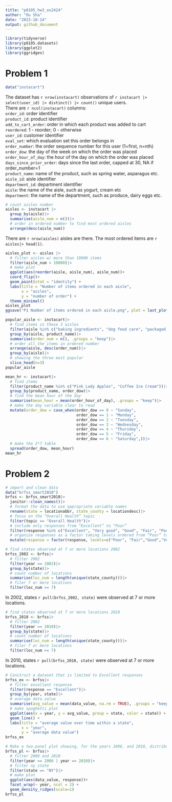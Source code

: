```yaml
---
title: "p8105_hw3_os2424"
author: "Ou Sha"
date: "2023-10-14"
output: github_document
---
```


```r
library(tidyverse)
library(p8105.datasets)
library(ggplot2)
library(ggridges)
```

# Problem 1
```r
data("instacart")
```
The dataset has `r nrow(instacart)` observations of `r instacart |> select(user_id) |> distinct() |> count()` unique users. \
There are `r ncol(instacart)` columns:\
`order_id`: order identifier\
`product_id`: product identifier\
`add_to_cart_order`: order in which each product was added to cart\
`reordered`: 1 - reorder; 0 - otherwise\
`user_id`: customer identifier\
`eval_set`: which evaluation set this order belongs in\
`order_number`: the order sequence number for this user (1=first, n=nth)\
`order_dow`: the day of the week on which the order was placed\
`order_hour_of_day`: the hour of the day on which the order was placed\
`days_since_prior_order`: days since the last order, capped at 30, NA if order_number=1\
`product_name`: name of the product, such as spring water, asparagus etc.\
`aisle_id`: aisle identifier\
`department_id`: department identifier\
`aisle`: the name of the aisle, such as yogurt, cream etc\
`department`: the name of the department, such as produce, dairy eggs etc.

```r
# count aisles number
aisles <- instacart |>
  group_by(aisle)|>
  summarise(aisle_num = n())|>
  # order in ordered number to find most ordered aisles
  arrange(desc(aisle_num))
```
There are `r nrow(aisles)` aisles are there. The most ordered items are `r aisles|> head(1)`.\

```r
aisles_plot <- aisles |>
  # filter aisles w/ more than 10000 items
  filter(aisle_num > 10000)|>
  # make plot
  ggplot(aes(reorder(aisle, aisle_num), aisle_num))+
  coord_flip()+
  geom_point(stat = "identity") + 
  labs(title = "Number of items ordered in each aisle",
       x = "aisles",
       y = "number of order") +
  theme_minimal()
aisles_plot
ggsave("P1 Number of items ordered in each aisle.png", plot = last_plot())
```
```r
popular_aisle <- instacart|>
  # find items in these 3 aisles
  filter(aisle %in% c("baking ingredients", "dog food care", "packaged vegetables fruits"))|>
  group_by(aisle, product_name)|>
  summarise(order_num = n(), .groups = "keep")|>
  # order all the items in ordered number
  arrange(aisle, desc(order_num))|>
  group_by(aisle)|>
  # showing the three most popular
  slice_head(n=3)
popular_aisle
```

```r
mean_hr <- instacart|>
  # find items 
  filter(product_name %in% c("Pink Lady Apples", "Coffee Ice Cream"))|>
  group_by(product_name, order_dow)|>
  # find the mean hour of the day
  summarise(mean_hour = mean(order_hour_of_day), .groups = "keep")|>
  # make the day variable clear to read
  mutate(order_dow = case_when(order_dow == 0 ~ "Sunday", 
                               order_dow == 1 ~ "Monday",
                               order_dow == 2 ~ "Tuesday",
                               order_dow == 3 ~ "Wednesday",
                               order_dow == 4 ~ "Thursday",
                               order_dow == 5 ~ "Friday",
                               order_dow == 6 ~ "Saturday",))|>
  # make the 2*7 table
  spread(order_dow, mean_hour)
mean_hr
```

# Problem 2
```r
# import and clean data
data("brfss_smart2010")
brfss <- brfss_smart2010|>
  janitor::clean_names()|>
  # format the data to use appropriate variable names
  rename(state = locationabbr, state_county = locationdesc)|>
  # focus on the “Overall Health” topic
  filter(topic == "Overall Health")|>
  # include only responses from “Excellent” to “Poor”
  filter(response %in% c("Excellent", "Very good", "Good", "Fair", "Poor"))|>
  # organize responses as a factor taking levels ordered from “Poor” to “Excellent”
  mutate(response = factor(response, levels=c("Poor", "Fair","Good","Very good","Excellent")))
```

```r
# find states observed at 7 or more locations 2002
brfss_2002 <- brfss|>
  # filter 2002
  filter(year == 2002)|>
  group_by(state)|>
  # count number of locations
  summarise(loc_num = length(unique(state_county)))|>
  # filer 7 or more locations
  filter(loc_num >= 7)
```
In 2002, states `r pull(brfss_2002, state)` were observed at 7 or more locations.
```r
# find states observed at 7 or more locations 2010
brfss_2010 <- brfss|>
  # filter 2002
  filter(year == 2010)|>
  group_by(state)|>
  # count number of locations
  summarise(loc_num = length(unique(state_county)))|>
  # filer 7 or more locations
  filter(loc_num >= 7)
```
In 2010, states `r pull(brfss_2010, state)` were observed at 7 or more locations.
```r
# Construct a dataset that is limited to Excellent responses
brfss_ex <- brfss|>
  # filter excellent response
  filter(response == "Excellent")|>
  group_by(year, state)|>
  # average data_value
  summarise(avg_value = mean(data_value, na.rm = TRUE), .groups = "keep")|>
  # make spaghetti plot
  ggplot(aes(x = year, y = avg_value, group = state, color = state)) +
  geom_line() +
  labs(title = "average value over time within a state",
       x = "year",
       y = "average data value") 
brfss_ex
```
```r
# Make a two-panel plot showing, for the years 2006, and 2010, distribution of data_value for responses (“Poor” to “Excellent”) among locations in NY State
brfss_pl <- brfss|>
  # filter 2006 and 2010
  filter(year == 2006 | year == 2010)|>
  # filter ny state
  filter(state == "NY")|>
  # make plot 
  ggplot(aes(data_value, response))+
  facet_wrap(~ year, ncol = 2) +
  geom_density_ridges(scale=1)
brfss_pl
```

